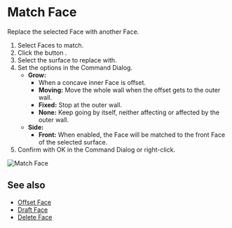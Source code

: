
<Reference shortcut="" command="Match Face" button="Right of Command Bar" />

# Match Face

Replace the selected Face with another Face.

1. Select Faces to match.
2. Click the button <ButtonIcon type="button-match-face" />.
3. Select the surface to replace with.
4. Set the options in the Command Dialog.
    - **Grow:**
        - When a concave inner Face is offset.
        - **Moving:** Move the whole wall when the offset gets to the outer wall.
        - **Fixed:** Stop at the outer wall.
        - **None:** Keep going by itself, neither affecting or affected by the outer wall.
    - **Side:** 
        - **Front:** When enabled, the Face will be matched to the front Face of the selected surface.
5. Confirm with OK in the Command Dialog or right-click.

![Match Face](/img/match-face.gif)

## See also
- [Offset Face](./offset-face)
- [Draft Face](./draft-face)
- [Delete Face](./delete-face)












